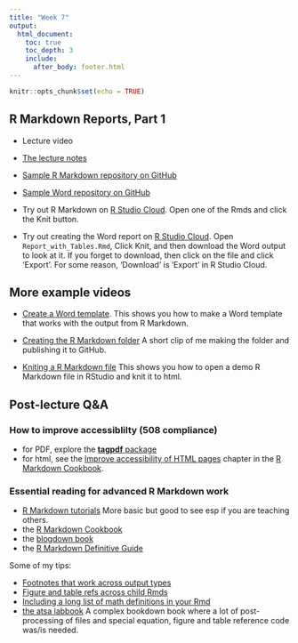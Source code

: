 ```yaml
---
title: "Week 7"
output:
  html_document:
    toc: true
    toc_depth: 3
    include:
      after_body: footer.html
---
```


```r
knitr::opts_chunk$set(echo = TRUE)
```

## R Markdown Reports, Part 1

* Lecture video
* [The lecture notes](week7-rmdreports-part1.html)

* [Sample R Markdown repository on GitHub](https://github.com/RWorkflow-Workshop-2021/Week4-rmarkdown)
* [Sample Word repository on GitHub](https://github.com/RWorkflow-Workshop-2021/Week4-report)
* Try out R Markdown on [R Studio Cloud](https://rstudio.cloud/project/2649365). Open one of the Rmds and click the Knit button.
* Try out creating the Word report on [R Studio Cloud](https://rstudio.cloud/project/2643984). Open `Report_with_Tables.Rmd`, Click Knit, and then download the Word output to look at it. If you forget to download, then click on the file and click 'Export'. For some reason, 'Download' is 'Export' in R Studio Cloud.


## More example videos

* [Create a Word template](https://youtu.be/CAdIrDj9k9A). This shows you how to make a Word template that works with the output from R Markdown.

* [Creating the R Markdown folder](https://youtu.be/6vTzzlTxn0o) A short clip of me making the folder and publishing it to GitHub.

* [Kniting a R Markdown file](https://youtu.be/8eBBPVMwTLo) This shows you how to open a demo R Markdown file in RStudio and knit it to html.

## Post-lecture Q&A

### How to improve accessiblilty (508 compliance)

* for PDF, explore the [**tagpdf** package](https://www.ctan.org/pkg/tagpdf)
* for html, see the [Improve accessibility of HTML pages](https://bookdown.org/yihui/rmarkdown-cookbook/html-accessibility.html) chapter in the [R Markdown Cookbook](https://bookdown.org/yihui/rmarkdown-cookbook/).

### Essential reading for advanced R Markdown work

* [R Markdown tutorials](https://rmarkdown.rstudio.com/lesson-1.html) More basic but good to see esp if you are teaching others.
* the [R Markdown Cookbook](https://bookdown.org/yihui/rmarkdown-cookbook/)
* the [blogdown book](https://bookdown.org/yihui/blogdown/)
* the [R Markdown Definitive Guide](https://bookdown.org/yihui/rmarkdown/)

Some of my tips:

* [Footnotes that work across output types](https://stackoverflow.com/questions/25579868/how-to-add-footnotes-to-github-flavoured-markdown/47839024#47839024)
* [Figure and table refs across child Rmds](https://stackoverflow.com/questions/37116632/r-markdown-html-number-figures/47298632#47298632)
* [Including a long list of math definitions in your Rmd](https://stackoverflow.com/questions/33226675/how-to-get-bm-to-work-in-an-r-markdown-to-html-file/43595791#43595791)
* [the atsa labbook](https://github.com/nwfsc-timeseries/atsa-labs) A complex bookdown book where a lot of post-processing of files and special equation, figure and table reference code was/is needed.


